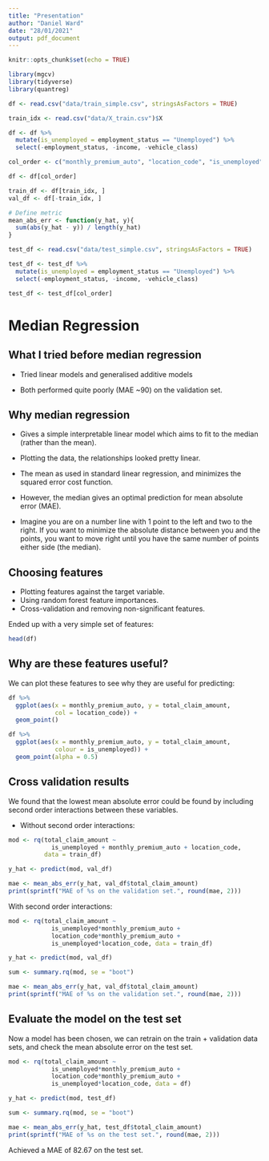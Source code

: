 ```yaml
---
title: "Presentation"
author: "Daniel Ward"
date: "28/01/2021"
output: pdf_document
---
```


```r
knitr::opts_chunk$set(echo = TRUE)
```


```r
library(mgcv)
library(tidyverse)
library(quantreg)

df <- read.csv("data/train_simple.csv", stringsAsFactors = TRUE)

train_idx <- read.csv("data/X_train.csv")$X

df <- df %>%
  mutate(is_unemployed = employment_status == "Unemployed") %>%
  select(-employment_status, -income, -vehicle_class)

col_order <- c("monthly_premium_auto", "location_code", "is_unemployed", "total_claim_amount")

df <- df[col_order]

train_df <- df[train_idx, ]
val_df <- df[-train_idx, ]

# Define metric
mean_abs_err <- function(y_hat, y){
  sum(abs(y_hat - y)) / length(y_hat)
}

test_df <- read.csv("data/test_simple.csv", stringsAsFactors = TRUE)

test_df <- test_df %>%
  mutate(is_unemployed = employment_status == "Unemployed") %>%
  select(-employment_status, -income, -vehicle_class)

test_df <- test_df[col_order]
```


# Median Regression

## What I tried before median regression

- Tried linear models and generalised additive models

- Both performed quite poorly (MAE ~90) on the validation set.

## Why median regression
- Gives a simple interpretable linear model which aims to fit to the median (rather than the mean).

- Plotting the data, the relationships looked pretty linear.

- The mean as used in standard linear regression, and minimizes the squared error cost function.

- However, the median gives an optimal prediction for mean absolute error (MAE).

- Imagine you are on a number line with 1 point to the left and two to the right. If you want to minimize the absolute distance between you and the points, you want to move right until you have the same number of points either side (the median).

## Choosing features
- Plotting features against the target variable.
- Using random forest feature importances.
- Cross-validation and removing non-significant features.

Ended up with a very simple set of features:
```r
head(df)
```

## Why are these features useful?
We can plot these features to see why they are useful for predicting:
```r
df %>%
  ggplot(aes(x = monthly_premium_auto, y = total_claim_amount,
             col = location_code)) +
  geom_point()

df %>%
  ggplot(aes(x = monthly_premium_auto, y = total_claim_amount,
             colour = is_unemployed)) +
  geom_point(alpha = 0.5)
```

## Cross validation results
We found that the lowest mean absolute error could be found by including second order interactions between these variables.

- Without second order interactions:

```r
mod <- rq(total_claim_amount ~ 
            is_unemployed + monthly_premium_auto + location_code, 
          data = train_df)

y_hat <- predict(mod, val_df)

mae <- mean_abs_err(y_hat, val_df$total_claim_amount)
print(sprintf("MAE of %s on the validation set.", round(mae, 2)))
```

With second order interactions:
```r
mod <- rq(total_claim_amount ~ 
            is_unemployed*monthly_premium_auto + 
            location_code*monthly_premium_auto +
            is_unemployed*location_code, data = train_df)

y_hat <- predict(mod, val_df)

sum <- summary.rq(mod, se = "boot")

mae <- mean_abs_err(y_hat, val_df$total_claim_amount)
print(sprintf("MAE of %s on the validation set.", round(mae, 2)))
```

## Evaluate the model on the test set
Now a model has been chosen, we can retrain on the train + validation data sets, and check the mean absolute error on the test set.
```r
mod <- rq(total_claim_amount ~ 
            is_unemployed*monthly_premium_auto + 
            location_code*monthly_premium_auto +
            is_unemployed*location_code, data = df)

y_hat <- predict(mod, test_df)

sum <- summary.rq(mod, se = "boot")

mae <- mean_abs_err(y_hat, test_df$total_claim_amount)
print(sprintf("MAE of %s on the test set.", round(mae, 2)))
```

Achieved a MAE of 82.67 on the test set.



